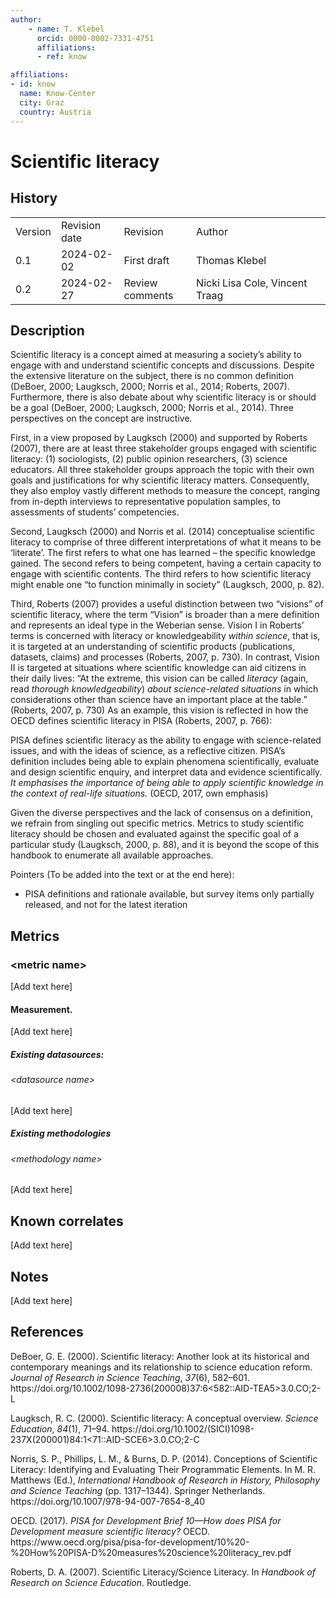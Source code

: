 ```yaml
---
author:
    - name: T. Klebel
      orcid: 0000-0002-7331-4751
      affiliations:
      - ref: know

affiliations:
- id: know
  name: Know-Center
  city: Graz
  country: Austria
---
```


# Scientific literacy {#scientific-literacy .unnumbered}

::: {}

## History

|         |               |                 |                                |
|---------|---------------|-----------------|--------------------------------|
| Version | Revision date | Revision        | Author                         |
| 0.1     | 2024-02-02    | First draft     | Thomas Klebel                  |
| 0.2     | 2024-02-27    | Review comments | Nicki Lisa Cole, Vincent Traag |

:::

## Description

Scientific literacy is a concept aimed at measuring a society's ability to engage with and understand scientific concepts and discussions. Despite the extensive literature on the subject, there is no common definition (DeBoer, 2000; Laugksch, 2000; Norris et al., 2014; Roberts, 2007). Furthermore, there is also debate about why scientific literacy is or should be a goal (DeBoer, 2000; Laugksch, 2000; Norris et al., 2014). Three perspectives on the concept are instructive.

First, in a view proposed by Laugksch (2000) and supported by Roberts (2007), there are at least three stakeholder groups engaged with scientific literacy: (1) sociologists, (2) public opinion researchers, (3) science educators. All three stakeholder groups approach the topic with their own goals and justifications for why scientific literacy matters. Consequently, they also employ vastly different methods to measure the concept, ranging from in-depth interviews to representative population samples, to assessments of students’ competencies.

Second, Laugksch (2000) and Norris et al. (2014) conceptualise scientific literacy to comprise of three different interpretations of what it means to be ‘literate’. The first refers to what one has learned – the specific knowledge gained. The second refers to being competent, having a certain capacity to engage with scientific contents. The third refers to how scientific literacy might enable one “to function minimally in society” (Laugksch, 2000, p. 82).

Third, Roberts (2007) provides a useful distinction between two “visions” of scientific literacy, where the term “Vision” is broader than a mere definition and represents an ideal type in the Weberian sense. Vision I in Roberts’ terms is concerned with literacy or knowledgeability *within science*, that is, it is targeted at an understanding of scientific products (publications, datasets, claims) and processes (Roberts, 2007, p. 730). In contrast, Vision II is targeted at situations where scientific knowledge can aid citizens in their daily lives: “At the extreme, this vision can be called *literacy* (again, read *thorough knowledgeability*) *about science-related situations* in which considerations other than science have an important place at the table.” (Roberts, 2007, p. 730) As an example, this vision is reflected in how the OECD defines scientific literacy in PISA (Roberts, 2007, p. 766):

PISA defines scientific literacy as the ability to engage with science-related issues, and with the ideas of science, as a reflective citizen. PISA’s definition includes being able to explain phenomena scientifically, evaluate and design scientific enquiry, and interpret data and evidence scientifically. *It emphasises the importance of being able to apply scientific knowledge in the context of real-life situations.* (OECD, 2017, own emphasis)

Given the diverse perspectives and the lack of consensus on a definition, we refrain from singling out specific metrics. Metrics to study scientific literacy should be chosen and evaluated against the specific goal of a particular study (Laugksch, 2000, p. 88), and it is beyond the scope of this handbook to enumerate all available approaches.

Pointers (To be added into the text or at the end here):

-   PISA definitions and rationale available, but survey items only partially released, and not for the latest iteration

## Metrics

### &lt;metric name&gt;

\[Add text here\]

#### Measurement.

\[Add text here\]

##### Existing datasources:

###### &lt;datasource name&gt;

\[Add text here\]

##### Existing methodologies

###### &lt;methodology name&gt;

\[Add text here\]

## Known correlates

\[Add text here\]

## Notes

\[Add text here\]

## References

DeBoer, G. E. (2000). Scientific literacy: Another look at its historical and contemporary meanings and its relationship to science education reform. *Journal of Research in Science Teaching*, *37*(6), 582–601. https://doi.org/10.1002/1098-2736(200008)37:6&lt;582::AID-TEA5&gt;3.0.CO;2-L

Laugksch, R. C. (2000). Scientific literacy: A conceptual overview. *Science Education*, *84*(1), 71–94. https://doi.org/10.1002/(SICI)1098-237X(200001)84:1&lt;71::AID-SCE6&gt;3.0.CO;2-C

Norris, S. P., Phillips, L. M., & Burns, D. P. (2014). Conceptions of Scientific Literacy: Identifying and Evaluating Their Programmatic Elements. In M. R. Matthews (Ed.), *International Handbook of Research in History, Philosophy and Science Teaching* (pp. 1317–1344). Springer Netherlands. https://doi.org/10.1007/978-94-007-7654-8_40

OECD. (2017). *PISA for Development Brief 10—How does PISA for Development measure scientific literacy?* OECD. https://www.oecd.org/pisa/pisa-for-development/10%20-%20How%20PISA-D%20measures%20science%20literacy_rev.pdf

Roberts, D. A. (2007). Scientific Literacy/Science Literacy. In *Handbook of Research on Science Education*. Routledge.
